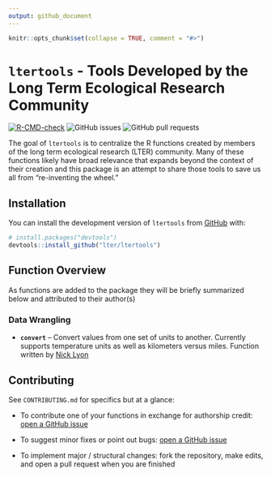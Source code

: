 ```yaml
---
output: github_document
---
```


<!-- README.md is generated from README.Rmd. Please edit that file -->

```r
knitr::opts_chunk$set(collapse = TRUE, comment = "#>")
```

# `ltertools` - Tools Developed by the Long Term Ecological Research Community

<!-- badges: start -->
[![R-CMD-check](https://github.com/lter/ltertools/actions/workflows/R-CMD-check.yaml/badge.svg)](https://github.com/lter/ltertools/actions/workflows/R-CMD-check.yaml)
![GitHub issues](https://img.shields.io/github/issues-raw/lter/ltertools)
![GitHub pull
requests](https://img.shields.io/github/issues-pr/lter/ltertools)
<!-- badges: end -->

The goal of `ltertools` is to centralize the R functions created by members of the long term ecological research (LTER) community. Many of these functions likely have broad relevance that expands beyond the context of their creation and this package is an attempt to share those tools to save us all from "re-inventing the wheel."

## Installation

You can install the development version of `ltertools` from
[GitHub](https://github.com/) with:

``` r
# install.packages("devtools")
devtools::install_github("lter/ltertools")
```

## Function Overview

As functions are added to the package they will be briefly summarized below and attributed to their author(s)

### Data Wrangling

- **`convert`** -- Convert values from one set of units to another. Currently supports temperature units as well as kilometers versus miles. Function written by [Nick Lyon](https://njlyon0.github.io/)

## Contributing

See `CONTRIBUTING.md` for specifics but at a glance:

- To contribute one of your functions in exchange for authorship credit: [open a GitHub issue](https://github.com/lter/ltertools/issues)

- To suggest minor fixes or point out bugs: [open a GitHub issue](https://github.com/lter/ltertools/issues)

- To implement major / structural changes: fork the repository, make edits, and open a pull request when you are finished
